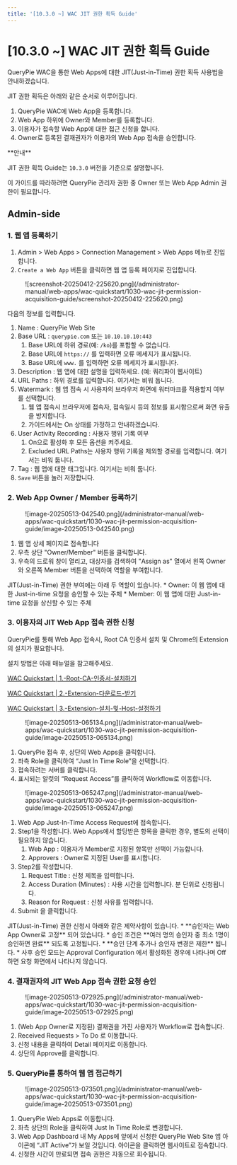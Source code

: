 ```yaml
---
title: '[10.3.0 ~] WAC JIT 권한 획득 Guide'
---
```



# [10.3.0 ~] WAC JIT 권한 획득 Guide

QueryPie WAC을 통한 Web Apps에 대한 JIT(Just-in-Time) 권한 획득 사용법을 안내하겠습니다.

JIT 권한 획득은 아래와 같은 순서로 이루어집니다.

1. QueryPie WAC에 Web App을 등록합니다.
2. Web App 하위에 Owner와 Member를 등록합니다.
3. 이용자가 접속할 Web App에 대한 접근 신청을 합니다.
4. Owner로 등록된 결재권자가 이용자의 Web App 접속을 승인합니다.

<Callout type="info">
**안내**

JIT 권한 획득 Guide는 `10.3.0` 버전을 기준으로 설명합니다.

이 가이드를 따라하려면 QueryPie 관리자 권한 중 Owner 또는 Web App Admin 권한이 필요합니다.
</Callout>


## Admin-side

### 1. 웹 앱 등록하기

1. Admin &gt; Web Apps &gt; Connection Management &gt; Web Apps 메뉴로 진입합니다.
2. `Create a Web App` 버튼을 클릭하면 웹 앱 등록 페이지로 진입합니다.

<figure data-layout="center" data-align="center">
![screenshot-20250412-225620.png](/administrator-manual/web-apps/wac-quickstart/1030-wac-jit-permission-acquisition-guide/screenshot-20250412-225620.png)
</figure>

다음의 정보를 입력합니다.

1. Name : QueryPie Web Site
2. Base URL : `querypie.com` 또는 `10.10.10.10:443` 
    1. Base URL에 하위 경로(예: `/ko`)를 포함할 수 없습니다.
    2. Base URL에 `https://` 를 입력하면 오류 메세지가 표시됩니다.
    3. Base URL에 `www.` 를 입력하면 오류 메세지가 표시됩니다.
3. Description : 웹 앱에 대한 설명을 입력하세요. (예: 쿼리파이 웹사이트)
4. URL Paths : 하위 경로를 입력합니다. 여기서는 비워 둡니다.
5. Watermark : 웹 앱 접속 시 사용자의 브라우저 화면에 워터마크를 적용할지 여부를 선택합니다.
    1. 웹 앱 접속시 브라우저에 접속자, 접속일시 등의 정보를 표시함으로써 화면 유출을 방지합니다.
    2. 가이드에서는 On 상태를 가정하고 안내하겠습니다.
6. User Activity Recording : 사용자 행위 기록 여부
    1. On으로 활성화 후 모든 옵션을 켜주세요.
    2. Excluded URL Paths는 사용자 행위 기록을 제외할 경로를 입력합니다. 여기서는 비워 둡니다.
7. Tag : 웹 앱에 대한 태그입니다. 여기서는 비워 둡니다.
8. `Save` 버튼을 눌러 저장합니다.

### 2. Web App Owner / Member 등록하기

<figure data-layout="center" data-align="center">
![image-20250513-042540.png](/administrator-manual/web-apps/wac-quickstart/1030-wac-jit-permission-acquisition-guide/image-20250513-042540.png)
</figure>

1. 웹 앱 상세 페이지로 접속합니다 
2. 우측 상단 "Owner/Member" 버튼을 클릭합니다.
3. 우측의 드로워 창이 열리고, 대상자를 검색하여 "Assign as" 열에서 왼쪽 Owner와 오른쪽 Member 버튼을 선택하여 역할을 부여합니다.

<Callout type="info">
JIT(Just-in-Time) 권한 부여에는 아래 두 역할이 있습니다.
* Owner: 이 웹 앱에 대한 Just-in-time 요청을 승인할 수 있는 주체
* Member: 이 웹 앱에 대한 Just-in-time 요청을 상신할 수 있는 주체
</Callout>

### 3. 이용자의 JIT Web App 접속 권한 신청

<Callout type="info">
QueryPie를 통해 Web App 접속시, Root CA 인증서 설치 및 Chrome의 Extension의 설치가 필요합니다.

설치 방법은 아래 매뉴얼을 참고해주세요.

[WAC Quickstart | 1.-Root-CA-인증서-설치하기](.#1.-root-ca-%ec%9d%b8%ec%a6%9d%ec%84%9c-%ec%84%a4%ec%b9%98%ed%95%98%ea%b8%b0)

[WAC Quickstart | 2.-Extension-다운로드-받기](.#2.-extension-%eb%8b%a4%ec%9a%b4%eb%a1%9c%eb%93%9c-%eb%b0%9b%ea%b8%b0)

[WAC Quickstart | 3.-Extension-설치-및-Host-설정하기](.#3.-extension-%ec%84%a4%ec%b9%98-%eb%b0%8f-host-%ec%84%a4%ec%a0%95%ed%95%98%ea%b8%b0)
</Callout>

<figure data-layout="center" data-align="center">
![image-20250513-065134.png](/administrator-manual/web-apps/wac-quickstart/1030-wac-jit-permission-acquisition-guide/image-20250513-065134.png)
</figure>

1. QueryPie 접속 후, 상단의 Web Apps을 클릭합니다.
2. 좌측 Role을 클릭하여 “Just In Time Role”을 선택합니다.
3. 접속하려는 서버를 클릭합니다.
4. 표시되는 알럿의 “Request Access”를 클릭하여 Workflow로 이동합니다.


<figure data-layout="center" data-align="center">
![image-20250513-065247.png](/administrator-manual/web-apps/wac-quickstart/1030-wac-jit-permission-acquisition-guide/image-20250513-065247.png)
</figure>

1. Web App Just-In-Time Access Request에 접속합니다.
2. Step1을 작성합니다. Web Apps에서 할당받은 항목을 클릭한 경우, 별도의 선택이 필요하지 않습니다.
    1. Web App : 이용자가 Member로 지정된 항목만 선택이 가능합니다.
    2. Approvers : Owner로 지정된 User를 표시합니다.
3. Step2를 작성합니다.
    1. Request Title : 신청 제목을 입력합니다.
    2. Access Duration (Minutes) : 사용 시간을 입력합니다. 분 단위로 신청됩니다.
    3. Reason for Request : 신청 사유를 입력합니다.
4. Submit 을 클릭합니다.

<Callout type="info">
JIT(Just-in-Time) 권한 신청시 아래와 같은 제약사항이 있습니다.
*  **승인자는 Web App Owner로 고정** 되어 있습니다.
* 승인 조건은  **여러 명의 승인자 중 최소 1명이 승인하면 완료** 되도록 고정됩니다.
*  **승인 단계 추가나 승인자 변경은 제한** 됩니다.
* 사후 승인 모드는 Approval Configuration 에서 활성화된 경우에 나타나며 Off하면 요청 화면에서 나타나지 않습니다.
</Callout>

### 4. 결재권자의 JIT Web App 접속 권한 요청 승인

<figure data-layout="center" data-align="center">
![image-20250513-072925.png](/administrator-manual/web-apps/wac-quickstart/1030-wac-jit-permission-acquisition-guide/image-20250513-072925.png)
</figure>

1. (Web App Owner로 지정된) 결재권을 가진 사용자가 Workflow로 접속합니다.
2. Received Requests &gt; To Do 로 이동합니다.
3. 신청 내용을 클릭하여 Detail 페이지로 이동합니다.
4. 상단의 Approve를 클릭합니다.


### 5. QueryPie를 통하여 웹 앱 접근하기

<figure data-layout="center" data-align="center">
![image-20250513-073501.png](/administrator-manual/web-apps/wac-quickstart/1030-wac-jit-permission-acquisition-guide/image-20250513-073501.png)
</figure>

1. QueryPie Web Apps로 이동합니다.
2. 좌측 상단의 Role을 클릭하여 Just In Time Role로 변경합니다.
3. Web App Dashboard 내 My Apps에 앞에서 신청한 QueryPie Web Site 앱 아이콘에 “JIT Active”가 보일 것입니다. 아이콘을 클릭하면 웹사이트로 접속합니다.
4. 신청한 시간이 만료되면 접속 권한은 자동으로 회수됩니다.


